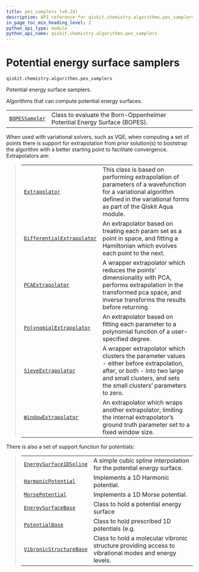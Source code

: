 ```yaml
---
title: pes_samplers (v0.24)
description: API reference for qiskit.chemistry.algorithms.pes_samplers in qiskit v0.24
in_page_toc_min_heading_level: 2
python_api_type: module
python_api_name: qiskit.chemistry.algorithms.pes_samplers
---
```


<span id="module-qiskit.chemistry.algorithms.pes_samplers" />

<span id="qiskit-chemistry-algorithms-pes-samplers" />

<span id="potential-energy-surface-samplers-qiskit-chemistry-algorithms-pes-samplers" />

# Potential energy surface samplers

`qiskit.chemistry.algorithms.pes_samplers`

Potential energy surface samplers.

Algorithms that can compute potential energy surfaces.

|                                                                                                                                 |                                                                          |
| ------------------------------------------------------------------------------------------------------------------------------- | ------------------------------------------------------------------------ |
| [`BOPESSampler`](qiskit.chemistry.algorithms.pes_samplers.BOPESSampler "qiskit.chemistry.algorithms.pes_samplers.BOPESSampler") | Class to evaluate the Born-Oppenheimer Potential Energy Surface (BOPES). |

When used with variational solvers, such as VQE, when computing a set of points there is support for extrapolation from prior solution(s) to bootstrap the algorithm with a better starting point to facilitate convergence. Extrapolators are:

> |                                                                                                                                                                     |                                                                                                                                                                                                |
> | ------------------------------------------------------------------------------------------------------------------------------------------------------------------- | ---------------------------------------------------------------------------------------------------------------------------------------------------------------------------------------------- |
> | [`Extrapolator`](qiskit.chemistry.algorithms.pes_samplers.Extrapolator "qiskit.chemistry.algorithms.pes_samplers.Extrapolator")                                     | This class is based on performing extrapolation of parameters of a wavefunction for a variational algorithm defined in the variational forms as part of the Qiskit Aqua module.                |
> | [`DifferentialExtrapolator`](qiskit.chemistry.algorithms.pes_samplers.DifferentialExtrapolator "qiskit.chemistry.algorithms.pes_samplers.DifferentialExtrapolator") | An extrapolator based on treating each param set as a point in space, and fitting a Hamiltonian which evolves each point to the next.                                                          |
> | [`PCAExtrapolator`](qiskit.chemistry.algorithms.pes_samplers.PCAExtrapolator "qiskit.chemistry.algorithms.pes_samplers.PCAExtrapolator")                            | A wrapper extrapolator which reduces the points’ dimensionality with PCA, performs extrapolation in the transformed pca space, and inverse transforms the results before returning.            |
> | [`PolynomialExtrapolator`](qiskit.chemistry.algorithms.pes_samplers.PolynomialExtrapolator "qiskit.chemistry.algorithms.pes_samplers.PolynomialExtrapolator")       | An extrapolator based on fitting each parameter to a polynomial function of a user-specified degree.                                                                                           |
> | [`SieveExtrapolator`](qiskit.chemistry.algorithms.pes_samplers.SieveExtrapolator "qiskit.chemistry.algorithms.pes_samplers.SieveExtrapolator")                      | A wrapper extrapolator which clusters the parameter values - either before extrapolation, after, or both - into two large and small clusters, and sets the small clusters’ parameters to zero. |
> | [`WindowExtrapolator`](qiskit.chemistry.algorithms.pes_samplers.WindowExtrapolator "qiskit.chemistry.algorithms.pes_samplers.WindowExtrapolator")                   | An extrapolator which wraps another extrapolator, limiting the internal extrapolator’s ground truth parameter set to a fixed window size.                                                      |

There is also a set of support function for potentials:

> |                                                                                                                                                            |                                                                                                       |
> | ---------------------------------------------------------------------------------------------------------------------------------------------------------- | ----------------------------------------------------------------------------------------------------- |
> | [`EnergySurface1DSpline`](qiskit.chemistry.algorithms.pes_samplers.EnergySurface1DSpline "qiskit.chemistry.algorithms.pes_samplers.EnergySurface1DSpline") | A simple cubic spline interpolation for the potential energy surface.                                 |
> | [`HarmonicPotential`](qiskit.chemistry.algorithms.pes_samplers.HarmonicPotential "qiskit.chemistry.algorithms.pes_samplers.HarmonicPotential")             | Implements a 1D Harmonic potential.                                                                   |
> | [`MorsePotential`](qiskit.chemistry.algorithms.pes_samplers.MorsePotential "qiskit.chemistry.algorithms.pes_samplers.MorsePotential")                      | Implements a 1D Morse potential.                                                                      |
> | [`EnergySurfaceBase`](qiskit.chemistry.algorithms.pes_samplers.EnergySurfaceBase "qiskit.chemistry.algorithms.pes_samplers.EnergySurfaceBase")             | Class to hold a potential energy surface                                                              |
> | [`PotentialBase`](qiskit.chemistry.algorithms.pes_samplers.PotentialBase "qiskit.chemistry.algorithms.pes_samplers.PotentialBase")                         | Class to hold prescribed 1D potentials (e.g.                                                          |
> | [`VibronicStructureBase`](qiskit.chemistry.algorithms.pes_samplers.VibronicStructureBase "qiskit.chemistry.algorithms.pes_samplers.VibronicStructureBase") | Class to hold a molecular vibronic structure providing access to vibrational modes and energy levels. |

